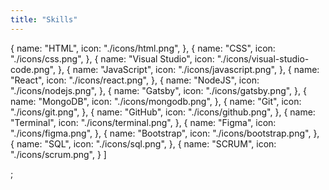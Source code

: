 ---
title: "Skills"
---

  {
    name: "HTML",
    icon: "./icons/html.png",
  },
  {
    name: "CSS",
    icon: "./icons/css.png",
  },
  {
    name: "Visual Studio",
    icon: "./icons/visual-studio-code.png",
  },
  {
    name: "JavaScript",
    icon: "./icons/javascript.png",
  },
  {
    name: "React",
    icon: "./icons/react.png",
  },
  {
    name: "NodeJS",
    icon: "./icons/nodejs.png",
  },
  {
    name: "Gatsby",
    icon: "./icons/gatsby.png",
  },
  {
    name: "MongoDB",
    icon: "./icons/mongodb.png",
  },
  {
    name: "Git",
    icon: "./icons/git.png",
  },
  {
    name: "GitHub",
    icon: "./icons/github.png",
  },
  {
    name: "Terminal",
    icon: "./icons/terminal.png",
  },
  {
    name: "Figma",
    icon: "./icons/figma.png",
  },
  {
    name: "Bootstrap",
    icon: "./icons/bootstrap.png",
  },
  {
    name: "SQL",
    icon: "./icons/sql.png",
  },
  {
    name: "SCRUM",
    icon: "./icons/scrum.png",
  }
]

;
